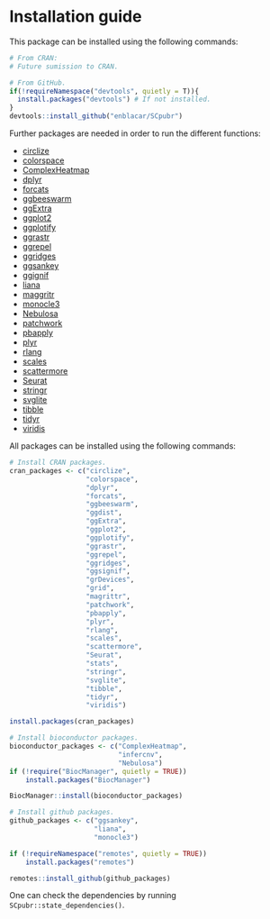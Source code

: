 # Installation guide {-}

This package can be installed using the following commands:
```r
# From CRAN:
# Future sumission to CRAN.

# From GitHub.
if(!requireNamespace("devtools", quietly = T)){
  install.packages("devtools") # If not installed.
}
devtools::install_github("enblacar/SCpubr")

```


Further packages are needed in order to run the different functions:

- [circlize](https://jokergoo.github.io/circlize_book/book/)
- [colorspace](https://cran.r-project.org/web/packages/colorspace/vignettes/colorspace.html)
- [ComplexHeatmap](https://bioconductor.org/packages/release/bioc/html/ComplexHeatmap.html)
- [dplyr](https://dplyr.tidyverse.org/)
- [forcats](https://forcats.tidyverse.org/index.html)
- [ggbeeswarm](https://cran.r-project.org/web/packages/ggbeeswarm/index.html)
- [ggExtra](https://cran.r-project.org/web/packages/ggExtra/vignettes/ggExtra.html)
- [ggplot2](https://ggplot2.tidyverse.org/)
- [ggplotify](https://cran.r-project.org/web/packages/ggplotify/index.html/)
- [ggrastr](https://cran.r-project.org/web/packages/ggrastr/vignettes/Raster_geoms.html)
- [ggrepel](https://cran.r-project.org/web/packages/ggrepel/vignettes/ggrepel.html)
- [ggridges](https://cran.r-project.org/web/packages/ggridges/vignettes/introduction.html)
- [ggsankey](https://github.com/davidsjoberg/ggsankey)
- [ggignif](https://cran.r-project.org/web/packages/ggsignif/vignettes/intro.html)
- [liana](https://github.com/saezlab/liana)
- [maggritr](https://cran.r-project.org/web/packages/magrittr/vignettes/magrittr.html)
- [monocle3](https://cole-trapnell-lab.github.io/monocle3/)
- [Nebulosa](http://bioconductor.org/packages/release/bioc/html/Nebulosa.html)
- [patchwork](https://patchwork.data-imaginist.com/)
- [pbapply](https://cran.rstudio.com/web/packages/pbapply/index.html)
- [plyr](https://cran.r-project.org/web/packages/plyr/index.html)
- [rlang](https://cran.r-project.org/web/packages/rlang/index.html)
- [scales](https://cran.r-project.org/web/packages/scales/index.html)
- [scattermore](https://cran.rstudio.com/web/packages/scattermore/index.html)
- [Seurat](https://satijalab.org/seurat/index.html)
- [stringr](https://cran.r-project.org/web/packages/stringr/index.html)
- [svglite](https://cran.r-project.org/web/packages/svglite/index.html)
- [tibble](https://tibble.tidyverse.org/)
- [tidyr](https://tidyr.tidyverse.org/)
- [viridis](https://cran.r-project.org/web/packages/viridis/index.html)


All packages can be installed using the following commands:

```r
# Install CRAN packages.
cran_packages <- c("circlize",
                   "colorspace",
                   "dplyr",
                   "forcats",
                   "ggbeeswarm",
                   "ggdist",
                   "ggExtra",
                   "ggplot2",
                   "ggplotify",
                   "ggrastr",
                   "ggrepel",
                   "ggridges",
                   "ggsignif",
                   "grDevices",
                   "grid",
                   "magrittr",
                   "patchwork",
                   "pbapply",
                   "plyr",
                   "rlang",
                   "scales",
                   "scattermore",
                   "Seurat",
                   "stats",
                   "stringr",
                   "svglite",
                   "tibble",
                   "tidyr",
                   "viridis")

install.packages(cran_packages)

# Install bioconductor packages.
bioconductor_packages <- c("ComplexHeatmap",
                           "infercnv",
                           "Nebulosa")
if (!require("BiocManager", quietly = TRUE))
    install.packages("BiocManager")

BiocManager::install(bioconductor_packages)

# Install github packages.
github_packages <- c("ggsankey",
                     "liana",
                     "monocle3")

if (!requireNamespace("remotes", quietly = TRUE))
    install.packages("remotes")

remotes::install_github(github_packages)
```

One can check the dependencies by running `SCpubr::state_dependencies()`.

